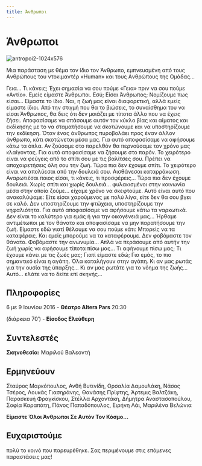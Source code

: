 ```yaml
---
title: Άνθρωποι
---
```


# Άνθρωποι

![antropoi2-1024x576](https://github.com/theatrikiopa/theatrikiopa.eu/assets/16403754/f00b6286-854b-4a5f-8b1c-164d3e5a4c9a)

Μια παράσταση με θέμα τον ίδιο τον Άνθρωπο, εμπνευσμένη από τους Aνθρώπους του ντοκιμαντέρ «Human» και τους Aνθρώπους της Ομάδας…

Γεια… Τι κάνεις; Έχει σημασία να σου πούμε «Γεια» πριν να σου πούμε «Αντίο». Εμείς είμαστε Άνθρωποι. Εσύ; Είσαι Άνθρωπος; Νομίζουμε πως είσαι… Είμαστε το ίδιο. Ναι, η ζωή μας είναι διαφορετική, αλλά εμείς είμαστε ίδιοι. Από την στιγμή που θα το βιώσεις, το συναίσθημα του να είσαι Άνθρωπος, θα δεις ότι δεν μοιάζει με τίποτα άλλο που να έχεις ζήσει. Αποφασίσαμε να σπάσουμε αυτόν τον κύκλο βίας και αίματος και εκδίκησης με το να σταματήσουμε να σκοτώνουμε και να υποστηρίζουμε την εκδίκηση. Όταν ένας άνθρωπος πυροβολάει προς έναν άλλον άνθρωπο, κάτι σκοτώνεται μέσα μας. Για αυτό αποφασίσαμε να αφήσουμε κάτω τα όπλα. Αν ζούσαμε στο παρελθόν θα περνούσαμε τον χρόνο μας κλαίγοντας. Για αυτό αποφασίσαμε να ζήσουμε στο παρόν. Το χειρότερο είναι να φεύγεις από το σπίτι σου με τις βαλίτσες σου. Πρέπει να αποχαιρετήσεις όλη σου την ζωή. Τώρα πια δεν έχουμε σπίτι. Το χειρότερο είναι να απολύεσαι από την δουλειά σου. Αισθάνεσαι καταρράκωση. Αναρωτιέσαι ποιος είσαι, τι κάνεις, τι προσφέρεις… Τώρα πια δεν έχουμε δουλειά. Χωρίς σπίτι και χωρίς δουλειά… φυλακισμένοι στην κοινωνία μέσα στην οποία ζούμε… είχαμε χρόνο να σκεφτούμε. Αυτό είναι αυτό που ανακαλύψαμε: Είτε είσαι χαρούμενος με πολύ λίγα, είτε δεν θα σου βγει σε καλό. Δεν υποστηρίζουμε την φτώχεια, υποστηρίζουμε την νηφαλιότητα. Για αυτό αποφασίσαμε να αφήσουμε κάτω τα ναρκωτικά. Δεν είναι το καλύτερο για εμάς ή για την οικογένειά μας… Ήρθαμε αντιμέτωποι με τον θάνατο και αποφασίσαμε να μην παρατήσουμε την ζωή. Είμαστε εδώ γιατί θέλουμε να σου πούμε κάτι: Μπορείς να τα καταφέρεις. Και εμείς μπορούμε να τα καταφέρουμε. Δεν φοβόμαστε τον θάνατο. Φοβόμαστε την ανωνυμία… Απλά να περάσουμε από αυτήν την ζωή χωρίς να αφήσουμε τίποτα πίσω μας… Τι αφήνουμε πίσω μας; Τι έχουμε κάνει με τις ζωές μας; Γιατί είμαστε εδώ; Για εμάς, το πιο σημαντικό είναι η αγάπη. Όλα καταλήγουν στην αγάπη. Κι αν μας ρωτάς για την ουσία της ύπαρξης… Κι αν μας ρωτάτε για το νόημα της ζωής… Αυτό… ελάτε να το δείτε επί σκηνής…

## Πληροφορίες
6 με 9 Ιουνίου 2016 - **Θέατρο Altera Pars** 20:30

(διάρκεια 70′) - **Είσοδος Ελεύθερη**

## Συντελεστές
**Σκηνοθεσία:** Μαριλού Βαλεοντή

## Ερμηνεύουν
Σταύρος Μαρκόπουλος, Ανθή Βυτινίδη, Ορσαλία Δαμουλάκη, Νάσος Τσέρος, Λουκάς Γιασηράνης, Θανάσης Πρίφτης, Άρτεμις Βαλτζάκη, Παρασκευή Φραγκίσκου, Στέλλα Αρχοντάκη, Δήμητρα Αναστασοπούλου, Σοφία Καραπάτη, Πάνος Παπαδόπουλος, Ειρήνη Λάι, Μαριλένα Βελώνια

**Είμαστε Όλοι Άνθρωποι Σε Αυτόν Τον Κόσμο…**

## Ευχαριστούμε 
πολύ το κοινό που παρευρέθηκε. Σας περιμένουμε στις επόμενες παραστάσεις μας!

<ResponsiveYouTube videoId="nm0Y262Xuu0"/>
